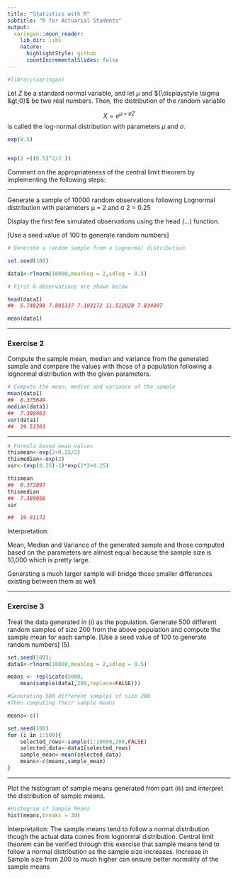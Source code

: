 ```yaml
---
title: "Statistics with R"
subtitle: "R for Actuarial Students"
output:
  xaringan::moon_reader:
    lib_dir: libs
    nature:
      highlightStyle: github
      countIncrementalSlides: false
---
```


```r

#library(xaringan)
```

Let ${\displaystyle Z}$ be a standard normal variable, and let ${\displaystyle \mu }$ and ${\displaystyle \sigma &gt;0}$ be two real numbers. Then, the distribution of the random variable

$${\displaystyle X=e^{\mu +\sigma Z}} $$
is called the log-normal distribution with parameters ${\displaystyle \mu }$  and ${\displaystyle \sigma }$. 

\begin{center}
\begin{tabular}{cc}
***Mean***	& ${\displaystyle \exp \left(\mu +{\frac {\sigma ^{2}}{2}}\right)} $\\
***Variance***	& ${\displaystyle [\exp(\sigma ^{2})-1]\exp(2\mu +\sigma ^{2})} $\\
\end{tabular}
\end{center}


```r

exp(0.5)


exp(2 +((0.5)^2/2 ))
```




Comment on the appropriateness of the central limit theorem by implementing the following steps:

---

\subsection*{Exercise 1}

Generate a sample of 10000 random observations following Lognormal distribution with parameters μ = 2 and σ 2 = 0.25 

Display the first few simulated observations using the head (...) function. 

[Use a seed value of 100 to generate random numbers] 

```r

# Generate a random sample from a Lognormal distribution

set.seed(100)

data1<-rlnorm(10000,meanlog = 2,sdlog = 0.5)

# First 6 observations are shown below

head(data1)
##  5.748298 7.891337 7.103172 11.512028 7.834097

```


```r
mean(data1)    
```

---


### Exercise 2

Compute the sample mean, median and variance from the generated sample and compare the values with those of a population following a lognormal distribution with the given
parameters. 



```r
# Compute the mean, median and variance of the sample
mean(data1)
##  8.375649
median(data1)
##  7.398463
var(data1)
##  19.51361
```


---


```r
# Formula based mean values
thismean<-exp(2+0.25/2)
thismedian<-exp(2)
var<-(exp(0.25)-1)*exp(2*2+0.25)
```

```r
thismean
##  8.372897 
thismedian 
##  7.389056
var

##  19.91172
```


Interpretation: 

Mean, Median and Variance of the generated sample and those computed based on the parameters are almost equal because the sample size is 10,000 which is pretty large. 

Generating a much larger sample will bridge those smaller differences existing between them as well


---

### Exercise 3

\noindent  Treat the data generated in (i) as the population. Generate 500 different random samples
of size 200 from the above population and compute the sample mean for each sample.
[Use a seed value of 100 to generate random numbers] (5)



```r
    
set.seed(100);
data1<-rlnorm(10000,meanlog = 2,sdlog = 0.5)

means <- replicate(5000,
    mean(sample(data1,200,replace=FALSE)))
```




```r
#Generating 500 different samples of size 200
#Then computing their sample means

means<-c()

set.seed(100)
for (i in 1:500){
    selected_rows<-sample(1:10000,200,FALSE)
    selected_data<-data1[selected_rows]
    sample_mean<-mean(selected_data)
    means<-c(means,sample_mean)
} 

```



---

\subsection*{Exercise 4}
\noindent Plot the histogram of sample means generated from part (iii) and interpret the distribution
of sample means.



```r
#Histogram of Sample Means
hist(means,breaks = 30) 
```


Interpretation: The sample means tend to follow a normal distribution though the actual data
comes from lognormal distribution. Central limit theorem can be verified through this
exercise that sample means tend to follow a normal distribution as the sample size increases.
Increase in Sample size from 200 to much higher can ensure better normality of the sample
means

